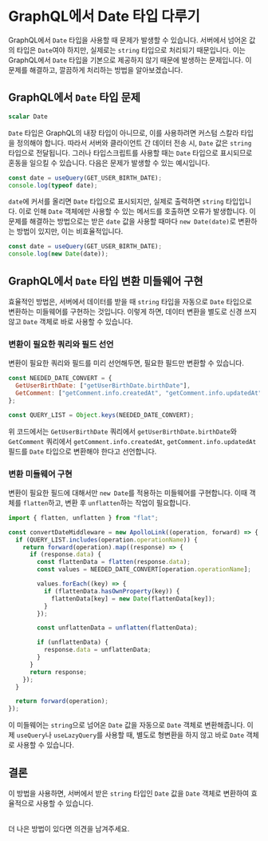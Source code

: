# GraphQL에서 Date 타입 다루기

GraphQL에서 `Date` 타입을 사용할 때 문제가 발생할 수 있습니다. 서버에서 넘어온 값의 타입은 `Date`여야 하지만, 실제로는 `string` 타입으로 처리되기 때문입니다. 이는 GraphQL에서 `Date` 타입을 기본으로 제공하지 않기 때문에 발생하는 문제입니다. 이 문제를 해결하고, 깔끔하게 처리하는 방법을 알아보겠습니다.

## GraphQL에서 `Date` 타입 문제

```graphql
scalar Date
```

`Date` 타입은 GraphQL의 내장 타입이 아니므로, 이를 사용하려면 커스텀 스칼라 타입을 정의해야 합니다. 따라서 서버와 클라이언트 간 데이터 전송 시, `Date` 값은 `string` 타입으로 전달됩니다. 그러나 타입스크립트를 사용할 때는 `Date` 타입으로 표시되므로 혼동을 일으킬 수 있습니다. 다음은 문제가 발생할 수 있는 예시입니다.

```ts
const date = useQuery(GET_USER_BIRTH_DATE);
console.log(typeof date);
```

`date`에 커서를 올리면 `Date` 타입으로 표시되지만, 실제로 출력하면 `string` 타입입니다. 이로 인해 `Date` 객체에만 사용할 수 있는 메서드를 호출하면 오류가 발생합니다. 이 문제를 해결하는 방법으로는 받은 `date` 값을 사용할 때마다 `new Date(date)`로 변환하는 방법이 있지만, 이는 비효율적입니다.

```ts
const date = useQuery(GET_USER_BIRTH_DATE);
console.log(new Date(date));
```

## GraphQL에서 `Date` 타입 변환 미들웨어 구현

효율적인 방법은, 서버에서 데이터를 받을 때 `string` 타입을 자동으로 `Date` 타입으로 변환하는 미들웨어를 구현하는 것입니다. 이렇게 하면, 데이터 변환을 별도로 신경 쓰지 않고 `Date` 객체로 바로 사용할 수 있습니다.

### 변환이 필요한 쿼리와 필드 선언

변환이 필요한 쿼리와 필드를 미리 선언해두면, 필요한 필드만 변환할 수 있습니다.

```js
const NEEDED_DATE_CONVERT = {
  GetUserBirthDate: ["getUserBirthDate.birthDate"],
  GetComment: ["getComment.info.createdAt", "getComment.info.updatedAt"],
};

const QUERY_LIST = Object.keys(NEEDED_DATE_CONVERT);
```

위 코드에서는 `GetUserBirthDate` 쿼리에서 `getUserBirthDate.birthDate`와 `GetComment` 쿼리에서 `getComment.info.createdAt`, `getComment.info.updatedAt` 필드를 `Date` 타입으로 변환해야 한다고 선언합니다.

### 변환 미들웨어 구현

변환이 필요한 필드에 대해서만 `new Date`를 적용하는 미들웨어를 구현합니다. 이때 객체를 `flatten`하고, 변환 후 `unflatten`하는 작업이 필요합니다.

```js
import { flatten, unflatten } from "flat";

const convertDateMiddleware = new ApolloLink((operation, forward) => {
  if (QUERY_LIST.includes(operation.operationName)) {
    return forward(operation).map((response) => {
      if (response.data) {
        const flattenData = flatten(response.data);
        const values = NEEDED_DATE_CONVERT[operation.operationName];

        values.forEach((key) => {
          if (flattenData.hasOwnProperty(key)) {
            flattenData[key] = new Date(flattenData[key]);
          }
        });

        const unflattenData = unflatten(flattenData);

        if (unflattenData) {
          response.data = unflattenData;
        }
      }
      return response;
    });
  }

  return forward(operation);
});
```

이 미들웨어는 `string`으로 넘어온 `Date` 값을 자동으로 `Date` 객체로 변환해줍니다. 이제 `useQuery`나 `useLazyQuery`를 사용할 때, 별도로 형변환을 하지 않고 바로 `Date` 객체로 사용할 수 있습니다.

## 결론

이 방법을 사용하면, 서버에서 받은 `string` 타입인 `Date` 값을 `Date` 객체로 변환하여 효율적으로 사용할 수 있습니다.

<br />더 나은 방법이 있다면 의견을 남겨주세요.

